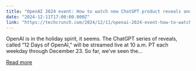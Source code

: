 ```yaml
---
title: "OpenAI 2024 event: How to watch new ChatGPT product reveals and demos"
date: "2024-12-11T17:00:00.000Z"
link: "https://techcrunch.com/2024/12/11/openai-2024-event-how-to-watch-new-chatgpt-product-reveals-and-demos/"
---
```


OpenAI is in the holiday spirit, it seems. The ChatGPT series of reveals, called “12 Days of OpenAI,” will be streamed live at 10 a.m. PT each weekday through December 23. So far, we&#8217;ve seen the...

[Read more](https://techcrunch.com/2024/12/11/openai-2024-event-how-to-watch-new-chatgpt-product-reveals-and-demos/)
